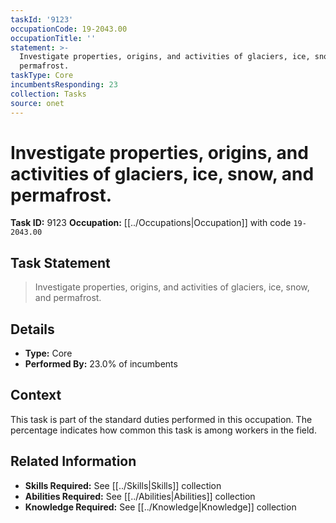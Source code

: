 ```yaml
---
taskId: '9123'
occupationCode: 19-2043.00
occupationTitle: ''
statement: >-
  Investigate properties, origins, and activities of glaciers, ice, snow, and
  permafrost.
taskType: Core
incumbentsResponding: 23
collection: Tasks
source: onet
---
```

# Investigate properties, origins, and activities of glaciers, ice, snow, and permafrost.

**Task ID:** 9123
**Occupation:** [[../Occupations|Occupation]] with code `19-2043.00`

## Task Statement

> Investigate properties, origins, and activities of glaciers, ice, snow, and permafrost.

## Details

- **Type:** Core
- **Performed By:** 23.0% of incumbents

## Context

This task is part of the standard duties performed in this occupation. The percentage indicates how common this task is among workers in the field.

## Related Information

- **Skills Required:** See [[../Skills|Skills]] collection
- **Abilities Required:** See [[../Abilities|Abilities]] collection
- **Knowledge Required:** See [[../Knowledge|Knowledge]] collection
